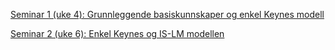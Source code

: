 

[Seminar 1 (uke 4): Grunnleggende basiskunnskaper og enkel Keynes modell](seminar/seminar1.html)

[Seminar 2 (uke 6): Enkel Keynes og IS-LM modellen](seminar/seminar2.html)


<!--
#[- Med fasit](seminar/seminar2_fasit.nb.html)

[Seminar 3 (uke 8): Grunnleggende basiskunnskaper og enkel Keynes modell](seminar/seminar2)

[Seminar 4 (uke 10): Grunnleggende basiskunnskaper og enkel Keynes modell](seminar/seminar2)

[Seminar 4 (uke 12): Grunnleggende basiskunnskaper og enkel Keynes modell](seminar/seminar2)

[Seminar 4 (uke 16): Grunnleggende basiskunnskaper og enkel Keynes modell](seminar/seminar2)

[Seminar 4 (uke 17): Grunnleggende basiskunnskaper og enkel Keynes modell](seminar/seminar2)
-->

